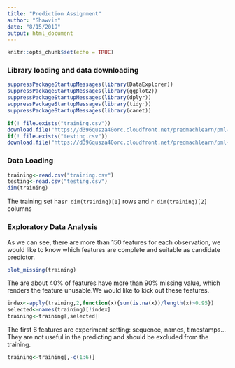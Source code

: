 ```yaml
---
title: "Prediction Assignment"
author: "Shawvin"
date: "8/15/2019"
output: html_document
---
```


```r
knitr::opts_chunk$set(echo = TRUE)
```
### Library loading and data downloading
```r
suppressPackageStartupMessages(library(DataExplorer))
suppressPackageStartupMessages(library(ggplot2))
suppressPackageStartupMessages(library(dplyr))
suppressPackageStartupMessages(library(tidyr))
suppressPackageStartupMessages(library(caret))

if(! file.exists("training.csv"))
download.file("https://d396qusza40orc.cloudfront.net/predmachlearn/pml-training.csv","training.csv")
if(! file.exists("testing.csv"))
download.file("https://d396qusza40orc.cloudfront.net/predmachlearn/pml-testing.csv","testing.csv")
```


### Data Loading
```r
training<-read.csv("training.csv")
testing<-read.csv("testing.csv")
dim(training)
```
The training set has`r dim(training)[1]` rows and `r dim(training)[2]` columns

### Exploratory Data Analysis
As we can see, there are more than 150 features for each observation, we would like to know which features are complete and suitable as candidate predictor.
```r
plot_missing(training)
```

The are about 40% of features have more than 90% missing value, which renders the feature unusable.We would like to kick out these features.
```r
index<-apply(training,2,function(x){sum(is.na(x))/length(x)>0.95})
selected<-names(training)[!index]
training<-training[,selected]
```
The first 6 features are experiment setting: sequence, names, timestamps...They are not useful in the predicting and should be excluded from the training.
```r
training<-training[,-c(1:6)]
```



